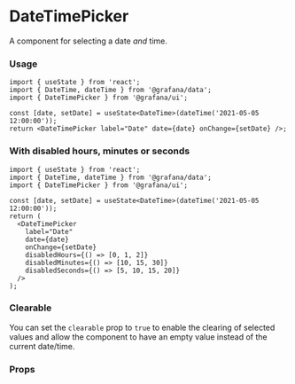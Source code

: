 
# DateTimePicker

A component for selecting a date _and_ time.

### Usage

```tsx
import { useState } from 'react';
import { DateTime, dateTime } from '@grafana/data';
import { DateTimePicker } from '@grafana/ui';

const [date, setDate] = useState<DateTime>(dateTime('2021-05-05 12:00:00'));
return <DateTimePicker label="Date" date={date} onChange={setDate} />;
```

### With disabled hours, minutes or seconds

```tsx
import { useState } from 'react';
import { DateTime, dateTime } from '@grafana/data';
import { DateTimePicker } from '@grafana/ui';

const [date, setDate] = useState<DateTime>(dateTime('2021-05-05 12:00:00'));
return (
  <DateTimePicker
    label="Date"
    date={date}
    onChange={setDate}
    disabledHours={() => [0, 1, 2]}
    disabledMinutes={() => [10, 15, 30]}
    disabledSeconds={() => [5, 10, 15, 20]}
  />
);
```

### Clearable

You can set the `clearable` prop to `true` to enable the clearing of selected values and allow the component to have an empty value instead of the current date/time.

### Props

<ArgTypes of={DateTimePicker} />
